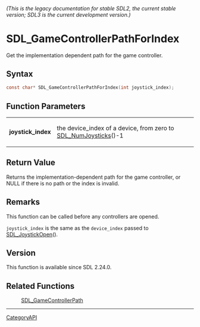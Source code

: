 ====== (This is the legacy documentation for stable SDL2, the current stable version; SDL3 is the current development version.) ======
= SDL_GameControllerPathForIndex =

Get the implementation dependent path for the game controller.

== Syntax ==

<syntaxhighlight lang='c'>
const char* SDL_GameControllerPathForIndex(int joystick_index);
</syntaxhighlight>

== Function Parameters ==

{|
|'''joystick_index'''
|the device_index of a device, from zero to [[SDL_NumJoysticks]]()-1
|}

== Return Value ==

Returns the implementation-dependent path for the game controller, or NULL
if there is no path or the index is invalid.

== Remarks ==

This function can be called before any controllers are opened.

<code>joystick_index</code> is the same as the <code>device_index</code>
passed to [[SDL_JoystickOpen]]().

== Version ==

This function is available since SDL 2.24.0.

== Related Functions ==

:[[SDL_GameControllerPath]]

----
[[CategoryAPI]]


